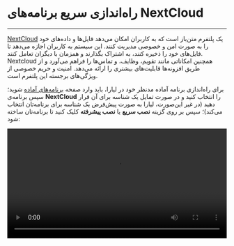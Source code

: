 

<Layout>
<Head>
<title>مستندات راه‌اندازی سریع برنامه‌های nextcloud - لیارا</title>
</Head>

# راه‌اندازی سریع برنامه‌های NextCloud
<hr className="mb-2" />

<a href="https://nextcloud.com/" className="text-[#2196f3] ">NextCloud</a> یک پلتفرم متن‌باز است که به کاربران امکان می‌دهد فایل‌ها و داده‌های خود را به صورت امن و خصوصی مدیریت کنند. این سیستم به کاربران اجازه می‌دهد تا فایل‌های خود را ذخیره کنند، به اشتراک بگذارند و همزمان با دیگران تعامل کنند. Nextcloud همچنین امکاناتی مانند تقویم، وظایف، و تماس‌ها را فراهم می‌آورد و از طریق افزونه‌ها قابلیت‌های بیشتری را ارائه می‌دهد. امنیت و حریم خصوصی از ویژگی‌های برجسته این پلتفرم است.

<div className="h-4" />

برای راه‌اندازی برنامه آماده مدنظر خود در لیارا، باید وارد صفحه <a href="https://console.liara.ir/one-click-apps" className="text-[#2196f3] ">برنامه‌های آماده</a> شوید؛ سپس برنامه‌ی <b>NextCloud</b> 
را انتخاب کنید و در صورت تمایل یک شناسه برای آن قرار دهید (در غیر این‌صورت، لیارا به صورت پیش‌فرض یک شناسه برای برنامه‌تان انتخاب می‌کند)؛ سپس بر روی گزینه **نصب سریع** یا **نصب پیشرفته** کلیک کنید تا برنامه‌تان ساخته شود:
<div className="h-4" />
<video
  src="https://files.liara.ir/liara/docs/nextcloud.mp4"
  controls="controls"
  className="block w-full"
  width="100%"
/><div className="h-4" />

پس از ساخته شدن برنامه، می‌توانید در صفحه <a href="https://console.liara.ir/apps" className="text-[#2196f3] ">پلتفرم</a>، برنامه خود را بررسی کنید. برای نصب دلخواه و انتخاب نسخه مدنظرتان یا انتخاب dockerimage ، باید از گزینه **نصب پیشرفته** یا <a href="/one-click-apps/liara-compose/about/" className="text-[#2196f3]">Liara Compose</a> استفاده کنید. 

<Section id="see-also" title="همچنین بخوانید:" />

<div className='h-2' />
<div className="grid md:grid-cols-1 gap-4">
            {[
      {
        title: "تغییر نسخه‌ی برنامه مستقر شده",
        link: "/one-click-apps/nextcloud/how-tos/choose-version"
      },
  ].map(item =>
    <Link href={item.link}>
    <Card className="flex cursor-pointer w-full items-center justify-between">
        <div className="flex items-center gap-3">
        <h4>
            {item.title}
        </h4>
        </div>
        <GoArrowLeft className="ml-1" />
    </Card>
    </Link>
            )}
</div>


</Layout>